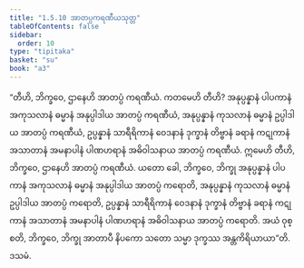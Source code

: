 ```yaml
---
title: "1.5.10 အာတပ္ပကရဏီယသုတ္တ"
tableOfContents: false
sidebar:
  order: 10
type: "tipitaka"
basket: "su"
book: "a3"
---
```



<DynamicBreadcrumb />

<Division number="50" book="a3" e="ch" v="15" p="151">

<Paragraph number="299" book="a3">
“တီဟိ, ဘိက္ခဝေ, ဌာနေဟိ အာတပ္ပံ ကရဏီယံ. ကတမေဟိ တီဟိ? အနုပ္ပန္နာနံ ပါပကာနံ အကုသလာနံ ဓမ္မာနံ အနုပ္ပါဒါယ အာတပ္ပံ ကရဏီယံ, အနုပ္ပန္နာနံ ကုသလာနံ ဓမ္မာနံ ဥပ္ပါဒါယ အာတပ္ပံ ကရဏီယံ, ဥပ္ပန္နာနံ သာရီရိကာနံ ဝေဒနာနံ ဒုက္ခာနံ တိဗ္ဗာနံ ခရာနံ ကဋုကာနံ အသာတာနံ အမနာပါနံ ပါဏဟရာနံ အဓိဝါသနာယ အာတပ္ပံ ကရဏီယံ. ဣမေဟိ တီဟိ, ဘိက္ခဝေ, ဌာနေဟိ အာတပ္ပံ ကရဏီယံ.
</Paragraph>

<Paragraph number="300" book="a3">
ယတော ခေါ, ဘိက္ခဝေ, ဘိက္ခု အနုပ္ပန္နာနံ ပါပကာနံ အကုသလာနံ ဓမ္မာနံ အနုပ္ပါဒါယ အာတပ္ပံ ကရောတိ, အနုပ္ပန္နာနံ ကုသလာနံ ဓမ္မာနံ ဥပ္ပါဒါယ အာတပ္ပံ ကရောတိ, ဥပ္ပန္နာနံ သာရီရိကာနံ ဝေဒနာနံ ဒုက္ခာနံ တိဗ္ဗာနံ ခရာနံ ကဋုကာနံ အသာတာနံ အမနာပါနံ ပါဏဟရာနံ အဓိဝါသနာယ အာတပ္ပံ ကရောတိ. အယံ ဝုစ္စတိ, ဘိက္ခဝေ, ဘိက္ခု အာတာပီ နိပကော သတော သမ္မာ ဒုက္ခဿ အန္တကိရိယာယာ”တိ.

</Paragraph>
</Division>

<Paragraph number="301" type="center" book="a3">
ဒသမံ.
</Paragraph>